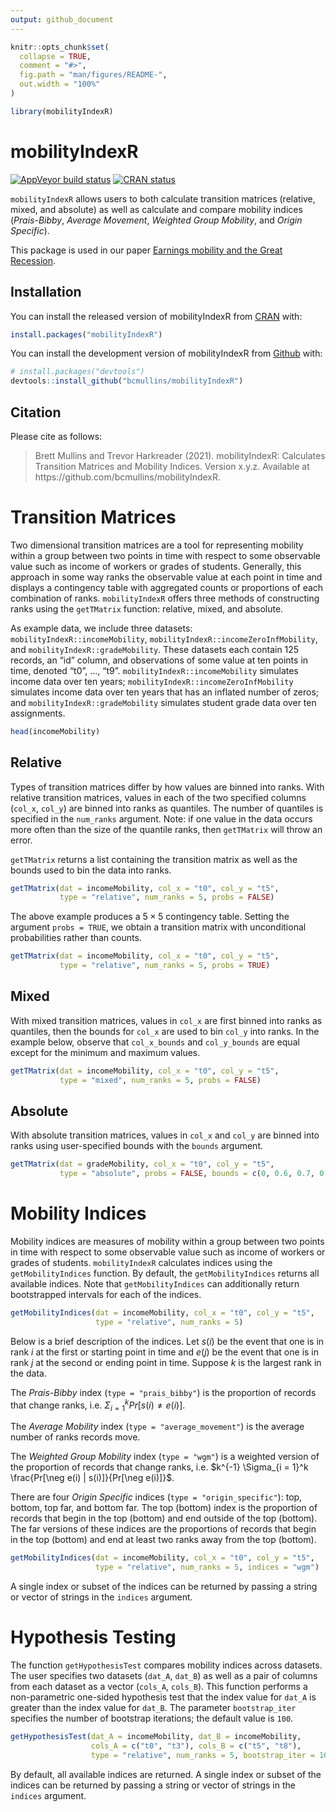 ```yaml
---
output: github_document
---
```


<!-- README.md is generated from README.Rmd. Please edit that file -->

```r
knitr::opts_chunk$set(
  collapse = TRUE,
  comment = "#>",
  fig.path = "man/figures/README-",
  out.width = "100%"
)
```

```r
library(mobilityIndexR)
```

# mobilityIndexR

<!-- badges: start -->
[![AppVeyor build status](https://ci.appveyor.com/api/projects/status/github/bcmullins/mobilityIndexR?branch=master&svg=true)](https://ci.appveyor.com/project/bcmullins/mobilityIndexR)
[![CRAN status](https://www.r-pkg.org/badges/version/mobilityIndexR)](https://CRAN.R-project.org/package=mobilityIndexR)
<!-- badges: end -->

`mobilityIndexR` allows users to both calculate transition matrices (relative, mixed, and absolute) as well as calculate and compare mobility indices (*Prais-Bibby*, *Average Movement*, *Weighted Group Mobility*, and *Origin Specific*).

This package is used in our paper [Earnings mobility and the Great Recession](https://onlinelibrary.wiley.com/doi/abs/10.1111/ssqu.13083).

## Installation

You can install the released version of mobilityIndexR from [CRAN](https://CRAN.R-project.org) with:

``` r
install.packages("mobilityIndexR")
```

You can install the development version of mobilityIndexR from [Github](https://github.com) with:
``` r
# install.packages("devtools")
devtools::install_github("bcmullins/mobilityIndexR")
```

## Citation

Please cite as follows:

> Brett Mullins and Trevor Harkreader (2021). mobilityIndexR: Calculates Transition Matrices and Mobility Indices. Version x.y.z. Available at https://github.com/bcmullins/mobilityIndexR.

# Transition Matrices

Two dimensional transition matrices are a tool for representing mobility within a group between two points in time with respect to some observable value such as income of workers or grades of students. Generally, this approach in some way ranks the observable value at each point in time and displays a contingency table with aggregated counts or proportions of each combination of ranks. `mobilityIndexR` offers three methods of constructing ranks using the `getTMatrix` function: relative, mixed, and absolute.

As example data, we include three datasets: `mobilityIndexR::incomeMobility`, `mobilityIndexR::incomeZeroInfMobility`, and `mobilityIndexR::gradeMobility`. These datasets each contain 125 records, an "id" column, and observations of some value at ten points in time, denoted "t0", ..., "t9". `mobilityIndexR::incomeMobility` simulates income data over ten years; `mobilityIndexR::incomeZeroInfMobility` simulates income data over ten years that has an inflated number of zeros; and `mobilityIndexR::gradeMobility` simulates student grade data over ten assignments.

```r
head(incomeMobility)
```

## Relative

Types of transition matrices differ by how values are binned into ranks. With relative transition matrices, values in each of the two specified columns (`col_x`, `col_y`) are binned into ranks as quantiles. The number of quantiles is specified in the `num_ranks` argument. Note: if one value in the data occurs more often than the size of the quantile ranks, then `getTMatrix` will throw an error.

`getTMatrix` returns a list containing the transition matrix as well as the bounds used to bin the data into ranks.

```r
getTMatrix(dat = incomeMobility, col_x = "t0", col_y = "t5",
           type = "relative", num_ranks = 5, probs = FALSE)
```

The above example produces a $5 \times 5$ contingency table. Setting the argument `probs = TRUE`, we obtain a transition matrix with unconditional probabilities rather than counts.

```r
getTMatrix(dat = incomeMobility, col_x = "t0", col_y = "t5",
           type = "relative", num_ranks = 5, probs = TRUE)
```

## Mixed

With mixed transition matrices, values in `col_x` are first binned into ranks as quantiles, then the bounds for `col_x` are used to bin `col_y` into ranks. In the example below, observe that `col_x_bounds` and `col_y_bounds` are equal except for the minimum and maximum values.

```r
getTMatrix(dat = incomeMobility, col_x = "t0", col_y = "t5",
           type = "mixed", num_ranks = 5, probs = FALSE)
```

## Absolute

With absolute transition matrices, values in `col_x` and `col_y` are binned into ranks using user-specified bounds with the `bounds` argument.

```r
getTMatrix(dat = gradeMobility, col_x = "t0", col_y = "t5",
           type = "absolute", probs = FALSE, bounds = c(0, 0.6, 0.7, 0.8, 0.9, 1.0))
```

# Mobility Indices

Mobility indices are measures of mobility within a group between two points in time with respect to some observable value such as income of workers or grades of students. `mobilityIndexR` calculates indices using the `getMobilityIndices` function. By default, the `getMobilityIndices` returns all available indices. Note that `getMobilityIndices` can additionally return bootstrapped intervals for each of the indices.

```r
getMobilityIndices(dat = incomeMobility, col_x = "t0", col_y = "t5",
                   type = "relative", num_ranks = 5)
```

Below is a brief description of the indices. Let $s(i)$ be the event that one is in rank $i$ at the first or starting point in time and $e(j)$ be the event that one is in rank $j$ at the second or ending point in time. Suppose $k$ is the largest rank in the data.

The *Prais-Bibby* index (`type = "prais_bibby"`) is the proportion of records that change ranks, i.e. $\Sigma_{i = 1}^kPr[s(i) \neq e(i)]$.

The *Average Mobility* index (`type = "average_movement"`) is the average number of ranks records move.

The *Weighted Group Mobility* index (`type = "wgm"`) is a weighted version of the proportion of records that change ranks, i.e. $k^{-1} \Sigma_{i = 1}^k \frac{Pr[\neg e(i) | s(i)]}{Pr[\neg e(i)]}$.

There are four *Origin Specific* indices (`type = "origin_specific"`): top, bottom, top far, and bottom far. The top (bottom) index is the proportion of records that begin in the top (bottom) and end outside of the top (bottom). The far versions of these indices are the proportions of records that begin in the top (bottom) and end at least two ranks away from the top (bottom).

```r
getMobilityIndices(dat = incomeMobility, col_x = "t0", col_y = "t5",
                   type = "relative", num_ranks = 5, indices = "wgm")
```

A single index or subset of the indices can be returned by passing a string or vector of strings in the `indices` argument.

# Hypothesis Testing

The function `getHypothesisTest` compares mobility indices across datasets. The user specifies two datasets (`dat_A`, `dat_B`) as well as a pair of columns from each dataset as a vector (`cols_A`, `cols_B`). This function performs a non-parametric one-sided hypothesis test that the index value for `dat_A` is greater than the index value for `dat_B`. The parameter `bootstrap_iter` specifies the number of bootstrap iterations; the default value is `100`.

```r
getHypothesisTest(dat_A = incomeMobility, dat_B = incomeMobility,
                  cols_A = c("t0", "t3"), cols_B = c("t5", "t8"),
                  type = "relative", num_ranks = 5, bootstrap_iter = 100)
```

By default, all available indices are returned. A single index or subset of the indices can be returned by passing a string or vector of strings in the `indices` argument.
